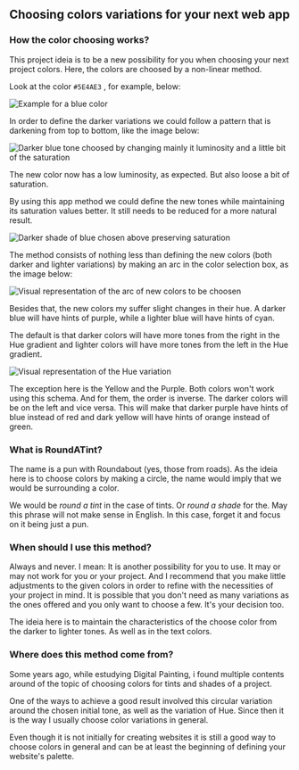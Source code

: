 
## Choosing colors variations for your next web app

### How the color choosing works?

This project ideia is to be a new possibility for you when choosing your next project colors. Here, the colors are choosed by a non-linear method.

Look at the color `#5E4AE3` <ColorPreview colorHex="#5E4AE3" className="insideText" />, for example, below:

![Example for a blue color](/images/cor_original.jpg)

In order to define the darker variations we could follow a pattern that is darkening from top to bottom, like the image below:

![Darker blue tone choosed by changing mainly it luminosity and a little bit of the saturation](/images/cor_escura_padrao.jpg)

The new color now has a low luminosity, as expected. But also loose a bit of saturation.

By using this app method we could define the new tones while maintaining its saturation values ​​better. It still needs to be reduced for a more natural result.

![Darker shade of blue chosen above preserving saturation](/images/cor_escura_roundatint.jpg)

The method consists of nothing less than defining the new colors (both darker and lighter variations) by making an arc in the color selection box, as the image below:

![Visual representation of the arc of new colors to be choosen](/images/esquema_visual_roundatint.jpg)

Besides that, the new colors my suffer slight changes in their hue. A darker blue will have hints of purple, while a lighter blue will have hints of cyan.

The default is that darker colors will have more tones from the right in the Hue gradient and lighter colors will have more tones from the left in the Hue gradient.

![Visual representation of the Hue variation](/images/esquema_visual_variacao_matiz.jpg)

The exception here is the Yellow and the Purple. Both colors won't work using this schema. And for them, the order is inverse. The darker colors will be on the left and vice versa.
This will make that darker purple have hints of blue instead of red and dark yellow will have hints of orange instead of green.

### What is RoundATint?

The name is a pun with Roundabout (yes, those from roads). As the ideia here is to choose colors by making a circle, the name would imply that we would be surrounding a color. 

We would be _round a tint_ in the case of tints. Or _round a shade_ for the. May this phrase will not make sense in English. In this case, forget it and focus on it being just a pun.

### When should I use this method?

Always and never. I mean: It is another possibility for you to use. It may or may not work for you or your project. And I recommend that you make little adjustments to the given colors in order to refine with the necessities of your project in mind.
It is possible that you don't need as many variations as the ones offered and you only want to choose a few. It's your decision too.

The ideia here is to maintain the characteristics of the choose color from the darker to lighter tones. As well as in the text colors.

### Where does this method come from?

Some years ago, while estudying Digital Painting, i found multiple contents around of the topic of choosing colors for tints and shades of a project.

One of the ways to achieve a good result involved this circular variation around the chosen initial tone, as well as the variation of Hue. Since then it is the way I usually choose color variations in general.

Even though it is not initially for creating websites it is still a good way to choose colors in general and can be at least the beginning of defining your website's palette.
